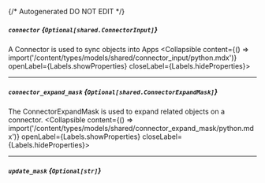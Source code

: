 {/* Autogenerated DO NOT EDIT  */}

##### `connector` *{`Optional[shared.ConnectorInput]`}*
A Connector is used to sync objects into Apps
<Collapsible content={() => import('/content/types/models/shared/connector_input/python.mdx')} openLabel={Labels.showProperties} closeLabel={Labels.hideProperties}>
</Collapsible>

---
##### `connector_expand_mask` *{`Optional[shared.ConnectorExpandMask]`}*
The ConnectorExpandMask is used to expand related objects on a connector.
<Collapsible content={() => import('/content/types/models/shared/connector_expand_mask/python.mdx')} openLabel={Labels.showProperties} closeLabel={Labels.hideProperties}>
</Collapsible>

---
##### `update_mask` *{`Optional[str]`}*


